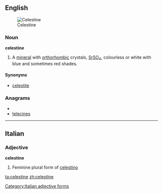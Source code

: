 ==English==
[[Image:Celestina mineral.jpg|thumb|Celestine]]

===Noun===
'''celestine'''

# {{mineralogy}} A [[mineral]] with [[orthorhombic]] crystals, [[strontium|Sr]][[sulfur|S]][[oxygen|O]]<sub>4</sub>, colourless or white with blue and sometimes red shades.

====Synonyms====
* [[celestite]]

===Anagrams===
* {{alphagram|ceeeilnst}}
* [[telecines#English|telecines]]


----

==Italian==

===Adjective===
'''celestine''' {{f}}

# Feminine plural form of [[celestino]]

[[Category:Italian adjective forms]]

[[ta:celestine]]
[[zh:celestine]]